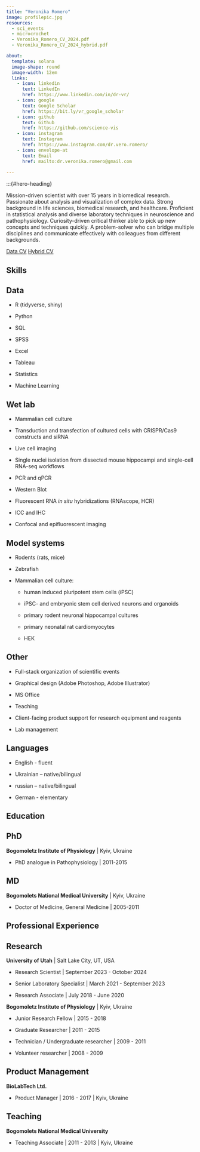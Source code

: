 ```yaml
---
title: "Veronika Romero"
image: profilepic.jpg
resources: 
  - sci_events
  - microcrochet
  - Veronika_Romero_CV_2024.pdf
  - Veronika_Romero_CV_2024_hybrid.pdf

about:
  template: solana
  image-shape: round
  image-width: 12em
  links:
    - icon: linkedin
      text: LinkedIn
      href: https://www.linkedin.com/in/dr-vr/
    - icon: google
      text: Google Scholar
      href: https://bit.ly/vr_google_scholar
    - icon: github
      text: Github
      href: https://github.com/science-vis
    - icon: instagram
      text: Instagram
      href: https://www.instagram.com/dr.vero.romero/
    - icon: envelope-at
      text: Email
      href: mailto:dr.veronika.romero@gmail.com
      
---
```

:::{#hero-heading}

Mission-driven scientist with over 15 years in biomedical research.  Passionate about analysis and visualization of complex data. Strong background in life sciences, biomedical research, and healthcare. Proficient in statistical analysis and diverse laboratory techniques in neuroscience and pathophysiology. Curiosity-driven critical thinker able to pick up new concepts and techniques quickly. A problem-solver who can bridge multiple disciplines and communicate effectively with colleagues from different backgrounds. 

[Data CV](Veronika_Romero_CV_2024.pdf){.btn .btn-outline-primary .btn role="button" data-toggle="tooltip" target="_blank" title="Data CV"} [Hybrid CV](Veronika_Romero_CV_2024_hybrid.pdf){.btn .btn-outline-primary .btn role="button" data-toggle="tooltip" target="_blank" title="Hybrid CV"}


## Skills
::: {.panel-tabset}
## Data

* R (tidyverse, shiny)

* Python

* SQL

* SPSS

* Excel

* Tableau

* Statistics

* Machine Learning

## Wet lab

* Mammalian cell culture

* Transduction and transfection of cultured cells with CRISPR/Cas9 constructs and siRNA

* Live cell imaging

* Single nuclei isolation from dissected mouse hippocampi and single-cell RNA-seq workflows

* PCR and qPCR

* Western Blot

* Fluorescent RNA *in situ* hybridizations (RNAscope, HCR)

* ICC and IHC

* Confocal and epifluorescent imaging


## Model systems

* Rodents (rats, mice)

* Zebrafish

* Mammalian cell culture: 

  + human induced pluripotent stem cells (iPSC)

  + iPSC- and embryonic stem cell derived neurons and organoids

  + primary rodent neuronal hippocampal cultures
  
  + primary neonatal rat cardiomyocytes

  + HEK



## Other

* Full-stack organization of scientific events

* Graphical design (Adobe Photoshop, Adobe Illustrator)

* MS Office

* Teaching

* Client-facing product support for research equipment and reagents

* Lab management

## Languages

* English - fluent

* Ukrainian – native/bilingual

* russian – native/bilingual

* German - elementary
:::

## Education

::: {.panel-tabset}
## PhD

**Bogomoletz Institute of Physiology** | Kyiv, Ukraine

* PhD analogue in Pathophysiology | 2011-2015

## MD
**Bogomolets National Medical University** | Kyiv, Ukraine

* Doctor of Medicine, General Medicine | 2005-2011

:::


## Professional Experience

::: {.panel-tabset}

## Research

**University of Utah** | Salt Lake City, UT, USA

* Research Scientist | September 2023 - October 2024

* Senior Laboratory Specialist | March 2021 - September 2023

* Research Associate | July 2018 - June 2020


**Bogomoletz Institute of Physiology** | Kyiv, Ukraine

* Junior Research Fellow | 2015 - 2018

* Graduate Researcher | 2011 - 2015

* Technician / Undergraduate researcher | 2009 - 2011

* Volunteer researcher | 2008 - 2009

## Product Management

**BioLabTech Ltd.**

* Product Manager | 2016 - 2017 | Kyiv, Ukraine

## Teaching

**Bogomolets National Medical University**

* Teaching Associate | 2011 - 2013 | Kyiv, Ukraine

:::



